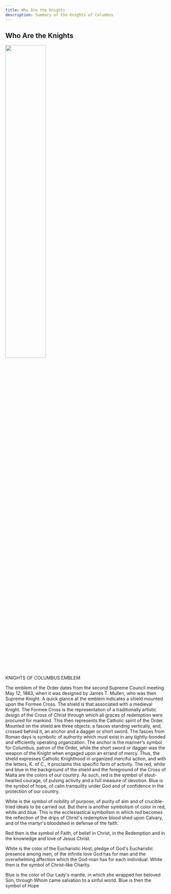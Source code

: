 ---
title: Who Are the Knights
description: Summary of the Knights of Columbus
---

## Who Are the Knights

<Image float="left" width="50%" m="20px" src="/img/kc-logo.png" />

KNIGHTS OF COLUMBUS EMBLEM

The emblem of the Order dates from the second Supreme Council meeting May 12, 1883,
when it was designed by James T. Mullen, who was then Supreme Knight. A quick glance
at the emblem indicates a shield mounted upon the Formee Cross. The shield is that
associated with a medieval Knight. The Formee Cross is the representation of a
traditionally artistic design of the Cross of Christ through which all graces of
redemption were procured for mankind. This then represents the Catholic spirit of
the Order. Mounted on the shield are three objects: a fasces standing vertically,
and, crossed behind it, an anchor and a dagger or short sword. The fasces from Roman
days is symbolic of authority which must exist in any tightly-bonded and efficiently
operating organization. The anchor is the mariner's symbol for Columbus, patron of
the Order, while the short sword or dagger was the weapon of the Knight when engaged
upon an errand of mercy. Thus, the shield expresses Catholic Knighthood in organized
merciful action, and with the letters,
K. of C., it proclaims this specific form of
activity. The red, white and blue in the background of the shield and the foreground
of the Cross of Malta are the colors of our country.
As such, red is the symbol of stout-hearted courage, of pulsing activity and a full
measure of devotion. Blue is the symbol of hope, of calm tranquility under God and of
confidence in the protection of our country.

White is the symbol of nobility of purpose, of purity of aim and of crucible-tried ideals
to be carried out. But there is another symbolism of color in red, white and blue.
This is the ecclesiastical symbolism in which red becomes the reflection of the drips
of Christ's redemptive blood shed upon Calvary, and of the martyr's bloodshed in defense of the faith.

Red then is the symbol of Faith, of belief in Christ, in the Redemption and in the knowledge
and love of Jesus Christ.

White is the color of the Eucharistic Host, pledge of God's Eucharistic presence among men,
of the infinite love God has for man and the overwhelming affection which the God-man has for
each individual. White then is the symbol of Christ-like Charity.

Blue is the color of Our Lady's mantle, in which she wrapped her beloved Son, through Whom
came salvation to a sinful world. Blue is then the symbol of Hope

